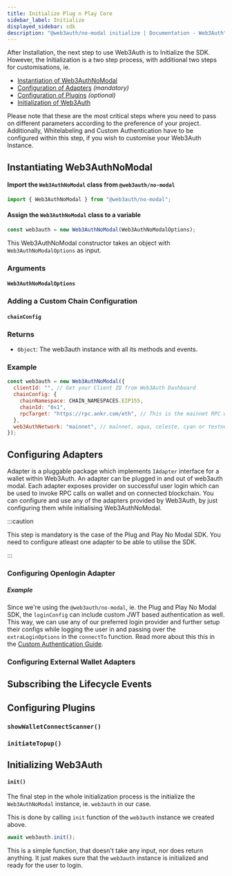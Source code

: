 ```yaml
---
title: Initialize Plug n Play Core
sidebar_label: Initialize
displayed_sidebar: sdk
description: "@web3auth/no-modal initialize | Documentation - Web3Auth"
---
```



After Installation, the next step to use Web3Auth is to Initialize the SDK. However, the Initialization is a two step process, with additional two
steps for customisations, ie.

- [Instantiation of Web3AuthNoModal](#instantiating-web3authcore)
- [Configuration of Adapters](#configuring-adapters) _(mandatory)_
- [Configuration of Plugins](#configuring-plugins) _(optional)_
- [Initialization of Web3Auth](#initializing-web3auth)

Please note that these are the most critical steps where you need to pass on different parameters according to the preference of your project.
Additionally, Whitelabeling and Custom Authentication have to be configured within this step, if you wish to customise your Web3Auth Instance.

## Instantiating Web3AuthNoModal

#### Import the `Web3AuthNoModal` class from `@web3auth/no-modal`

```javascript
import { Web3AuthNoModal } from "@web3auth/no-modal";
```

#### Assign the `Web3AuthNoModal` class to a variable

```javascript
const web3auth = new Web3AuthNoModal(Web3AuthNoModalOptions);
```

This Web3AuthNoModal constructor takes an object with `Web3AuthNoModalOptions` as input.

### Arguments

#### `Web3AuthNoModalOptions`

<Web3AuthNoModalOptions />

### Adding a Custom Chain Configuration

#### `chainConfig`

<ChainConfig />

### Returns

- `Object`: The web3auth instance with all its methods and events.

### Example

```javascript
const web3auth = new Web3AuthNoModal({
  clientId: "", // Get your Client ID from Web3Auth Dashboard
  chainConfig: {
    chainNamespace: CHAIN_NAMESPACES.EIP155,
    chainId: "0x1",
    rpcTarget: "https://rpc.ankr.com/eth", // This is the mainnet RPC we have added, please pass on your own endpoint while creating an app
  },
  web3AuthNetwork: "mainnet", // mainnet, aqua, celeste, cyan or testnet
});
```

## Configuring Adapters

Adapter is a pluggable package which implements `IAdapter` interface for a wallet within Web3Auth. An adapter can be plugged in and out of web3auth
modal. Each adapter exposes provider on successful user login which can be used to invoke RPC calls on wallet and on connected blockchain. You can
configure and use any of the adapters provided by Web3Auth, by just configuring them while initialising Web3AuthNoModal.

:::caution

This step is mandatory is the case of the Plug and Play No Modal SDK. You need to configure atleast one adapter to be able to utilise the SDK.

:::

### Configuring Openlogin Adapter

<OpenloginAdapterIntro />

##### Example

Since we're using the `@web3auth/no-modal`, ie. the Plug and Play No Modal SDK, the `loginConfig` can include custom JWT based authentication as well.
This way, we can use any of our preferred login provider and further setup their configs while logging the user in and passing over the
`extraLoginOptions` in the `connectTo` function. Read more about this this in the
[Custom Authentication Guide](/sdk/pnp/web/no-modal/custom-authentication).

<CustomAuthenticationCoreExample />

### Configuring External Wallet Adapters

<ExternalWalletAdapters />

## Subscribing the Lifecycle Events

<SubscribeEvents />

## Configuring Plugins

<PluginsIntro />

### `showWalletConnectScanner()`

<ShowWCScanner />

### `initiateTopup()`

<InitiateTopUp />

## Initializing Web3Auth

#### `init()`

The final step in the whole initialization process is the initialize the `Web3AuthNoModal` instance, ie. `web3auth` in our case.

This is done by calling `init` function of the `web3auth` instance we created above.

```javascript
await web3auth.init();
```

This is a simple function, that doesn't take any input, nor does return anything. It just makes sure that the `web3auth` instance is initialized and
ready for the user to login.
